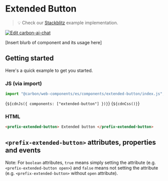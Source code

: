 
<Meta of={ExtendedButtonStories} />

# Extended Button

> 💡 Check our
> [Stackblitz](https://stackblitz.com/github/carbon-design-system/carbon/tree/main/packages/web-components/examples/components/accordion)
> example implementation.

[![Edit carbon-ai-chat](https://developer.stackblitz.com/img/open_in_stackblitz.svg)](https://stackblitz.com/github/carbon-design-system/carbon/tree/main/packages/web-components/examples/components/accordion)

[Insert blurb of component and its usage here]

## Getting started

Here's a quick example to get you started.

### JS (via import)

```javascript
import "@carbon/web-components/es/components/extended-button/index.js";
```

<Markdown>{`${cdnJs({ components: ["extended-button"] })}`}</Markdown>
<Markdown>{`${cdnCss()}`}</Markdown>

### HTML

```html
<prefix-extended-button> Extended button </prefix-extended-button>
```

## `<prefix-extended-button>` attributes, properties and events

Note: For `boolean` attributes, `true` means simply setting the attribute (e.g.
`<prefix-extended-button open>`) and `false` means not setting the attribute (e.g.
`<prefix-extended-button>` without `open` attribute).

<ArgTypes of="prefix-extended-button" />
